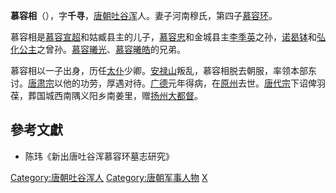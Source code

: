 '''慕容相'''（{{bd|？||763年||catIdx=M}}），字'''千寻'''，[[唐朝|唐朝]][[吐谷浑|吐谷浑]]人。妻子河南穆氏，第四子[[慕容环|慕容环]]。

慕容相是[[慕容宣超|慕容宣超]]和姑臧县主的儿子，[[慕容忠_(唐朝)|慕容忠]]和金城县主[[李季英|李季英]]之孙，[[诺曷钵|诺曷钵]]和[[弘化公主|弘化公主]]之曾孙。[[慕容曦光|慕容曦光]]、[[慕容曦皓|慕容曦皓]]的兄弟。

慕容相以一子出身，历任[[太仆|太仆]]少卿。[[安禄山|安禄山]]叛乱，慕容相脱去朝服，率领本部东讨。[[唐肃宗|唐肃宗]]以他的功劳，厚遇对待。[[广德|广德]]元年得病，在[[原州|原州]]去世。[[唐代宗|唐代宗]]下诏俾羽葆，葬国城西南隅义阳乡南姜里，赠[[扬州|扬州]][[大都督|大都督]]。

==參考文獻==
*陈玮《新出唐吐谷浑慕容环墓志研究》

{{规范控制}}
[[Category:唐朝吐谷浑人|Category:唐朝吐谷浑人]]
[[Category:唐朝军事人物|Category:唐朝军事人物]]
[[Category:慕容姓|X]]